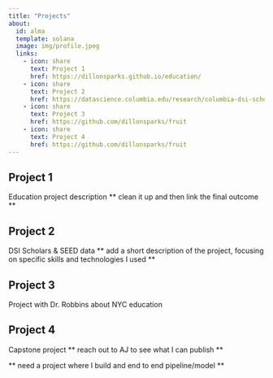 ```yaml
---
title: "Projects"
about: 
  id: alma
  template: solana
  image: img/profile.jpeg
  links: 
    - icon: share
      text: Project 1
      href: https://dillonsparks.github.io/education/
    - icon: share
      text: Project 2
      href: https://datascience.columbia.edu/research/columbia-dsi-scholars/
    - icon: share
      text: Project 3
      href: https://github.com/dillonsparks/fruit
    - icon: share 
      text: Project 4
      href: https://github.com/dillonsparks/fruit
---
```


## Project 1
Education project description
** clean it up and then link the final outcome ** 


## Project 2
DSI Scholars & SEED data 
** add a short description of the project, focusing on specific skills and technologies I used ** 


## Project 3
Project with Dr. Robbins about NYC education 


## Project 4
Capstone project 
** reach out to AJ to see what I can publish ** 

** need a project where I build and end to end pipeline/model ** 